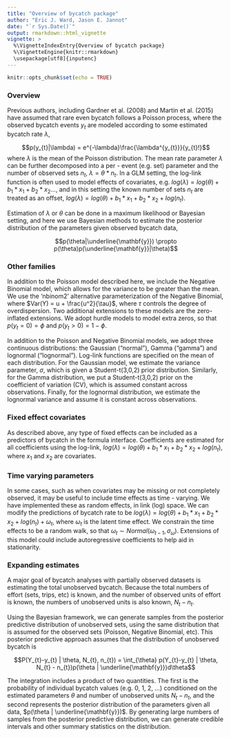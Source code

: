 ```yaml
---
title: "Overview of bycatch package"
author: "Eric J. Ward, Jason E. Jannot"
date: "`r Sys.Date()`"
output: rmarkdown::html_vignette
vignette: >
  %\VignetteIndexEntry{Overview of bycatch package}
  %\VignetteEngine{knitr::rmarkdown}
  \usepackage[utf8]{inputenc}
---
```


```r
knitr::opts_chunk$set(echo = TRUE)
```

### Overview

Previous authors, including Gardner et al. (2008) and Martin et al. (2015) have assumed that rare even bycatch follows a Poisson process, where the observed bycatch events $y_{t}$ are modeled according to some estimated bycatch rate $\lambda$, 

$$p(y_{t}|\lambda) = e^{-\lambda}\frac{\lambda^{y_{t}}}{y_{t}!}$$
where $\lambda$ is the mean of the Poisson distribution. The mean rate parameter $\lambda$ can be further decomposed into a per - event (e.g. set) parameter and the number of observed sets $n_{t}$, $\lambda = \theta * n_{t}$. In a GLM setting, the log-link function is often used to model effects of covariates, e.g. $log(\lambda) = log(\theta) + b_{1}*x_{1} + b_{2}*x_{2}...$, and in this setting the known number of sets $n_{t}$ are treated as an offset, $log(\lambda) = log(\theta) + b_{1}*x_{1} + b_{2}*x_{2} + log(n_{t})$. 

Estimation of $\lambda$ or $\theta$ can be done in a maximum likelihood or Bayesian setting, and here we use Bayesian methods to estimate the posterior distribution of the parameters given observed bycatch data, 

$$p(\theta|\underline{\mathbf{y}}) \propto p(\theta)p(\underline{\mathbf{y}}|\theta)$$

### Other families  

In addition to the Poisson model described here, we include the Negative Binomial model, which allows for the variance to be greater than the mean. We use the 'nbinom2' alternative parameterization of the Negative Binomial, where $Var(Y) = u + \frac{u^2}{\tau}$, where $\tau$ controls the degree of overdispersion. Two additional extensions to these models are the zero-inflated extensions. We adopt hurdle models to model extra zeros, so that $p(y_{t}=0) = \phi$ and $p(y_{t}>0) = 1-\phi$. 

In addition to the Poisson and Negative Binomial models, we adopt three continuous distributions: the Gaussian ("normal"), Gamma ("gamma") and lognormal ("lognormal"). Log-link functions are specified on the mean of each distribution. For the Gaussian model, we estimate the variance parameter, $\sigma$, which is given a Student-t(3,0,2) prior distribution. Similarly, for the Gamma distribution, we put a Student-t(3,0,2) prior on the coefficient of variation (CV), which is assumed constant across observations. Finally, for the lognormal distribution, we estimate the lognormal variance and assume it is constant across observations. 

### Fixed effect covariates

As described above, any type of fixed effects can be included as a predictors of bycatch in the formula interface. Coefficients are estimated for all coefficients using the log-link, $log(\lambda) = log(\theta) + b_{1}*x_{1} + b_{2}*x_{2} + log(n_{t})$, where $x_{1}$ and $x_{2}$ are covariates. 

### Time varying parameters

In some cases, such as when covariates may be missing or not completely observed, it may be useful to include time effects as time - varying. We have implemented these as random effects, in link (log) space. We can modify the predictions of bycatch rate to be $log(\lambda) = log(\theta) + b_{1}*x_{1} + b_{2}*x_{2} + log(n_{t}) + \omega_{t}$, where $\omega_{t}$ is the latent time effect. We constrain the time effects to be a random walk, so that $\omega_{t} \sim Normal(\omega_{t-1},\sigma_{\omega})$. Extensions of this model could include autoregressive coefficients to help aid in stationarity. 

### Expanding estimates

A major goal of bycatch analyses with partially observed datasets is estimating the total unobserved bycatch. Because the total numbers of effort (sets, trips, etc) is known, and the number of observed units of effort is known, the numbers of unobserved units is also known, $N_{t}-n_{t}$. 

Using the Bayesian framework, we can generate samples from the posterior predictive distribution of unobserved sets, using the same distribution that is assumed for the observed sets (Poisson, Negative Binomial, etc). This posterior predictive approach assumes that the distribution of unobserved bycatch is 

$$P(Y_{t}-y_{t} | \theta, N_{t}, n_{t}) = \int_{\theta} p(Y_{t}-y_{t} | \theta, N_{t} - n_{t})p(\theta | \underline{\mathbf{y}})d\theta$$

The integration includes a product of two quantities. The first is the probability of individual bycatch values (e.g. 0, 1, 2, ...) conditioned on the estimated parameters $\theta$ and number of unobserved units $N_{t}-n_{t}$, and the second represents the posterior distribution of the parameters given all data, $p(\theta | \underline{\mathbf{y}})$. By generating large numbers of samples from the posterior predictive distribution, we can generate credible intervals and other summary statistics on the distribution. 
